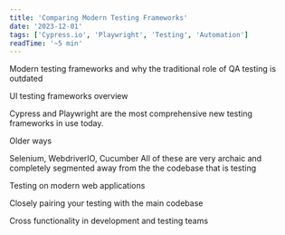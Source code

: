 ```yaml
---
title: 'Comparing Modern Testing Frameworks'
date: '2023-12-01'
tags: ['Cypress.io', 'Playwright', 'Testing', 'Automation']
readTime: '~5 min'
---
```


Modern testing frameworks and why the traditional role of QA testing is outdated

<CustomImage
	src="https://raw.githubusercontent.com/cedaring-xr/blog-content-templates/main/images/blackandRedSunset.png"
	alt="placeholder for now"
	priority="true"
/>

UI testing frameworks overview

Cypress and Playwright are the most comprehensive new testing frameworks in use today.

Older ways

Selenium, WebdriverIO, Cucumber
All of these are very archaic and completely segmented away from the the codebase that is testing

Testing on modern web applications

Closely pairing your testing with the main codebase

Cross functionality in development and testing teams
